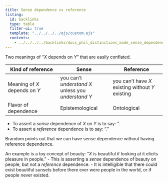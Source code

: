 ```yaml
---
title: Sense dependence vs reference
listing:
  id: backlinks
  type: table
  filter-ui: true
  template: "../../../../ejs/custom.ejs"
  contents:
    - ../../../../backlinks/docs_phil_distinctions_made_sense_dependence_reference.yml
---
```



Two meanings of "$X$ depends on $Y$" that are easily conflated.

| Kind of reference      | Sense | Reference |
| ----------- | ----------- |-----------|
| Meaning of $X$ depends on $Y$      | you can't *understand* $X$ unless you *understand* $Y$       | you can't have $X$ existing without $Y$ existing |
| Flavor of dependence   | Epistemological        | Ontological |

- To assert a *sense* dependence of $X$ on $Y$ is to say: ".
- To assert a *reference* dependence is to say: "."

Brandom points out that we can have sense dependence without having reference dependence.

An example is a toy concept of beauty: "$X$ is beautiful if looking at it elicits pleasure in people."
 - This is asserting a *sense* dependence of beauty on people, but not a *reference* dependence.
 - It is intelligible that there could exist beautiful sunsets before there ever were people in the world, or if people never existed.